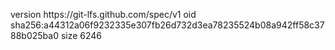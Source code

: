 version https://git-lfs.github.com/spec/v1
oid sha256:a44312a06f9232335e307fb26d732d3ea78235524b08a942ff58c3788b025ba0
size 6246
